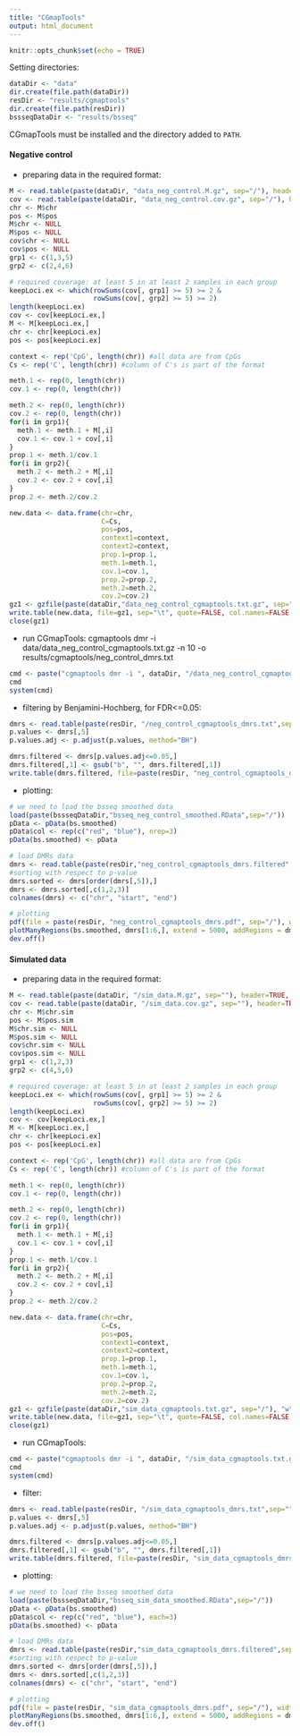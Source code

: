 ```yaml
---
title: "CGmapTools"
output: html_document
---
```


```r
knitr::opts_chunk$set(echo = TRUE)
```

Setting directories:
```r
dataDir <- "data"
dir.create(file.path(dataDir))
resDir <- "results/cgmaptools"
dir.create(file.path(resDir))
bssseqDataDir <- "results/bsseq"
```
CGmapTools must be installed and the directory added to `PATH`.

#### Negative control
- preparing data in the required format:
```r
M <- read.table(paste(dataDir, "data_neg_control.M.gz", sep="/"), header=TRUE, sep="\t", stringsAsFactors = F)
cov <- read.table(paste(dataDir, "data_neg_control.cov.gz", sep="/"), header=TRUE, sep="\t", stringsAsFactors = F)
chr <- M$chr
pos <- M$pos
M$chr <- NULL
M$pos <- NULL
cov$chr <- NULL
cov$pos <- NULL
grp1 <- c(1,3,5)
grp2 <- c(2,4,6)

# required coverage: at least 5 in at least 2 samples in each group
keepLoci.ex <- which(rowSums(cov[, grp1] >= 5) >= 2 &
                     rowSums(cov[, grp2] >= 5) >= 2)
length(keepLoci.ex)
cov <- cov[keepLoci.ex,]
M <- M[keepLoci.ex,]
chr <- chr[keepLoci.ex]
pos <- pos[keepLoci.ex]

context <- rep('CpG', length(chr)) #all data are from CpGs
Cs <- rep('C', length(chr)) #column of C's is part of the format

meth.1 <- rep(0, length(chr))
cov.1 <- rep(0, length(chr))

meth.2 <- rep(0, length(chr))
cov.2 <- rep(0, length(chr))
for(i in grp1){
  meth.1 <- meth.1 + M[,i]
  cov.1 <- cov.1 + cov[,i]
}
prop.1 <- meth.1/cov.1
for(i in grp2){
  meth.2 <- meth.2 + M[,i]
  cov.2 <- cov.2 + cov[,i]
}
prop.2 <- meth.2/cov.2

new.data <- data.frame(chr=chr,
                       C=Cs,
                       pos=pos,
                       context1=context,
                       context2=context,
                       prop.1=prop.1,
                       meth.1=meth.1,
                       cov.1=cov.1,
                       prop.2=prop.2,
                       meth.2=meth.2,
                       cov.2=cov.2)
gz1 <- gzfile(paste(dataDir,"data_neg_control_cgmaptools.txt.gz", sep="/"), "w")
write.table(new.data, file=gz1, sep="\t", quote=FALSE, col.names=FALSE, row.names=FALSE)
close(gz1)
```

- run CGmapTools:
cgmaptools dmr -i data/data_neg_control_cgmaptools.txt.gz -n 10 -o results/cgmaptools/neg_control_dmrs.txt
```r
cmd <- paste("cgmaptools dmr -i ", dataDir, "/data_neg_control_cgmaptools.txt.gz -n 10 -o ", resDir, "/neg_control_cgmaptools_dmrs.txt",sep="")
cmd
system(cmd)
```

- filtering by Benjamini-Hochberg, for FDR<=0.05:
```r
dmrs <- read.table(paste(resDir, "/neg_control_cgmaptools_dmrs.txt",sep=""), header=F, sep="\t", stringsAsFactors = F)
p.values <- dmrs[,5]
p.values.adj <- p.adjust(p.values, method="BH")

dmrs.filtered <- dmrs[p.values.adj<=0.05,]
dmrs.filtered[,1] <- gsub("b", "", dmrs.filtered[,1])
write.table(dmrs.filtered, file=paste(resDir, "neg_control_cgmaptools_dmrs.filtered", sep="/"), sep="\t", quote=FALSE, col.names=FALSE, row.names=FALSE)
```

- plotting:
```r
# we need to load the bsseq smoothed data
load(paste(bssseqDataDir,"bsseq_neg_control_smoothed.RData",sep="/"))
pData <- pData(bs.smoothed)
pData$col <- rep(c("red", "blue"), nrep=3)
pData(bs.smoothed) <- pData

# load DMRs data
dmrs <- read.table(paste(resDir,"neg_control_cgmaptools_dmrs.filtered",sep="/"), header=FALSE, stringsAsFactors = FALSE, sep="\t")
#sorting with respect to p-value
dmrs.sorted <- dmrs[order(dmrs[,5]),]
dmrs <- dmrs.sorted[,c(1,2,3)]
colnames(dmrs) <- c("chr", "start", "end")

# plotting
pdf(file = paste(resDir, "neg_control_cgmaptools_dmrs.pdf", sep="/"), width = 10, height = 5)
plotManyRegions(bs.smoothed, dmrs[1:6,], extend = 5000, addRegions = dmrs)
dev.off()
```

#### Simulated data
- preparing data in the required format:
```r
M <- read.table(paste(dataDir, "/sim_data.M.gz", sep=""), header=TRUE, sep="\t", stringsAsFactors = F)
cov <- read.table(paste(dataDir, "/sim_data.cov.gz", sep=""), header=TRUE, sep="\t", stringsAsFactors = F)
chr <- M$chr.sim
pos <- M$pos.sim
M$chr.sim <- NULL
M$pos.sim <- NULL
cov$chr.sim <- NULL
cov$pos.sim <- NULL
grp1 <- c(1,2,3)
grp2 <- c(4,5,6)

# required coverage: at least 5 in at least 2 samples in each group
keepLoci.ex <- which(rowSums(cov[, grp1] >= 5) >= 2 &
                     rowSums(cov[, grp2] >= 5) >= 2)
length(keepLoci.ex)
cov <- cov[keepLoci.ex,]
M <- M[keepLoci.ex,]
chr <- chr[keepLoci.ex]
pos <- pos[keepLoci.ex]

context <- rep('CpG', length(chr)) #all data are from CpGs
Cs <- rep('C', length(chr)) #column of C's is part of the format

meth.1 <- rep(0, length(chr))
cov.1 <- rep(0, length(chr))

meth.2 <- rep(0, length(chr))
cov.2 <- rep(0, length(chr))
for(i in grp1){
  meth.1 <- meth.1 + M[,i]
  cov.1 <- cov.1 + cov[,i]
}
prop.1 <- meth.1/cov.1
for(i in grp2){
  meth.2 <- meth.2 + M[,i]
  cov.2 <- cov.2 + cov[,i]
}
prop.2 <- meth.2/cov.2

new.data <- data.frame(chr=chr,
                       C=Cs,
                       pos=pos,
                       context1=context,
                       context2=context,
                       prop.1=prop.1,
                       meth.1=meth.1,
                       cov.1=cov.1,
                       prop.2=prop.2,
                       meth.2=meth.2,
                       cov.2=cov.2)
gz1 <- gzfile(paste(dataDir,"sim_data_cgmaptools.txt.gz", sep="/"), "w")
write.table(new.data, file=gz1, sep="\t", quote=FALSE, col.names=FALSE, row.names=FALSE)
close(gz1)
```

- run CGmapTools:
```r
cmd <- paste("cgmaptools dmr -i ", dataDir, "/sim_data_cgmaptools.txt.gz -n 10 -o ", resDir, "/sim_data_cgmaptools_dmrs.txt",sep="")
cmd
system(cmd)
```

- filter:
```r
dmrs <- read.table(paste(resDir, "/sim_data_cgmaptools_dmrs.txt",sep=""), header=F, sep="\t", stringsAsFactors = F)
p.values <- dmrs[,5]
p.values.adj <- p.adjust(p.values, method="BH")

dmrs.filtered <- dmrs[p.values.adj<=0.05,]
dmrs.filtered[,1] <- gsub("b", "", dmrs.filtered[,1])
write.table(dmrs.filtered, file=paste(resDir, "sim_data_cgmaptools_dmrs.filtered", sep="/"), sep="\t", quote=FALSE, col.names=FALSE, row.names=FALSE)
```

- plotting:
```r
# we need to load the bsseq smoothed data
load(paste(bssseqDataDir,"bsseq_sim_data_smoothed.RData",sep="/"))
pData <- pData(bs.smoothed)
pData$col <- rep(c("red", "blue"), each=3)
pData(bs.smoothed) <- pData

# load DMRs data
dmrs <- read.table(paste(resDir,"sim_data_cgmaptools_dmrs.filtered",sep="/"), header=FALSE, stringsAsFactors = FALSE, sep="\t")
#sorting with respect to p-value
dmrs.sorted <- dmrs[order(dmrs[,5]),]
dmrs <- dmrs.sorted[,c(1,2,3)]
colnames(dmrs) <- c("chr", "start", "end")

# plotting
pdf(file = paste(resDir, "sim_data_cgmaptools_dmrs.pdf", sep="/"), width = 10, height = 5)
plotManyRegions(bs.smoothed, dmrs[1:6,], extend = 5000, addRegions = dmrs)
dev.off()
```
